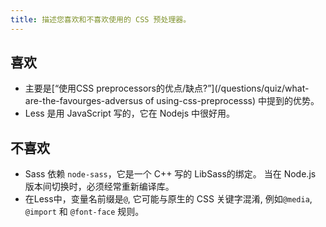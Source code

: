 ```yaml
---
title: 描述您喜欢和不喜欢使用的 CSS 预处理器。
---
```


## 喜欢

-   主要是[“使用CSS preprocessors的优点/缺点?”]\(/questions/quiz/what-are-the-favourges-adversus of using-css-preprocesss) 中提到的优势。
-   Less 是用 JavaScript 写的，它在 Nodejs 中很好用。

## 不喜欢

-   Sass 依赖 `node-sass`，它是一个 C++ 写的 LibSass的绑定。 当在 Node.js 版本间切换时，必须经常重新编译库。
-   在Less中，变量名前缀是`@`, 它可能与原生的 CSS 关键字混淆, 例如`@media`, `@import` 和 `@font-face` 规则。
